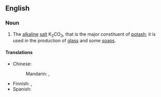 ==English==

===Noun===
{{wikipedia}}
{{en-noun|-}}

# {{lb|en|inorganic compound}} The [[alkaline]] [[salt]] K<sub>2</sub>CO<sub>3</sub>, that is the major constituent of [[potash]]; it is used in the production of [[glass]] and some [[soap]]s.

====Translations====
{{trans-top|alkaline salt}}
* Chinese:
*: Mandarin: {{t+|cmn|碳酸鉀}}, {{t+|cmn|碳酸钾|tr=tànsuānjiǎ}}
{{trans-mid}}
* Finnish: {{t|fi|kaliumkarbonaatti}}, {{t+|fi|potaska}}
* Spanish: {{t|es|carbonato de potasio|m}}
{{trans-bottom}}